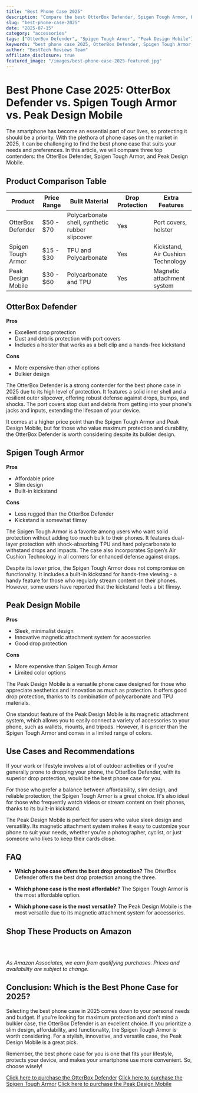 ```yaml
---
title: "Best Phone Case 2025"
description: "Compare the best OtterBox Defender, Spigen Tough Armor, Peak Design Mobile and more. Find the perfect accessories with our detailed reviews and recommendations."
slug: "best-phone-case-2025"
date: "2025-07-15"
category: "accessories"
tags: ["OtterBox Defender", "Spigen Tough Armor", "Peak Design Mobile"]
keywords: "best phone case 2025, OtterBox Defender, Spigen Tough Armor, Peak Design Mobile"
author: "BestTech Reviews Team"
affiliate_disclosure: true
featured_image: "/images/best-phone-case-2025-featured.jpg"
---
```


# Best Phone Case 2025: <ProductLink productName="OtterBox Defender">OtterBox Defender</ProductLink> vs. Spigen Tough Armor vs. Peak Design Mobile 

The smartphone has become an essential part of our lives, so protecting it should be a priority. With the plethora of phone cases on the market in 2025, it can be challenging to find the best phone case that suits your needs and preferences. In this article, we will compare three top contenders: the <ProductLink productName="OtterBox Defender">OtterBox Defender</ProductLink>, Spigen Tough Armor, and Peak Design Mobile. 

## Product Comparison Table 

| Product | Price Range | Built Material | Drop Protection | Extra Features |
| --- | --- | --- | --- | --- |
| <ProductLink productName="OtterBox Defender">OtterBox Defender</ProductLink> | $50 - $70 | Polycarbonate shell, synthetic rubber slipcover | Yes | Port covers, holster |
| <ProductLink productName="Spigen Tough Armor">Spigen Tough Armor</ProductLink> | $15 - $30 | TPU and Polycarbonate | Yes | Kickstand, Air Cushion Technology |
| Peak Design Mobile | $30 - $60 | Polycarbonate and TPU | Yes | Magnetic attachment system |

## OtterBox Defender 

**Pros** 

- Excellent drop protection
- Dust and debris protection with port covers
- Includes a holster that works as a belt clip and a hands-free kickstand

**Cons**

- More expensive than other options
- Bulkier design

The OtterBox Defender is a strong contender for the best phone case in 2025 due to its high level of protection. It features a solid inner shell and a resilient outer slipcover, offering robust defense against drops, bumps, and shocks. The port covers stop dust and debris from getting into your phone's jacks and inputs, extending the lifespan of your device.

It comes at a higher price point than the <ProductLink productName="Spigen Tough Armor">Spigen Tough Armor</ProductLink> and Peak Design Mobile, but for those who value maximum protection and durability, the OtterBox Defender is worth considering despite its bulkier design.

## Spigen Tough Armor 

**Pros**

- Affordable price
- Slim design
- Built-in kickstand 

**Cons**

- Less rugged than the OtterBox Defender
- Kickstand is somewhat flimsy

The Spigen Tough Armor is a favorite among users who want solid protection without adding too much bulk to their phones. It features dual-layer protection with shock-absorbing TPU and hard polycarbonate to withstand drops and impacts. The case also incorporates Spigen’s Air Cushion Technology in all corners for enhanced defense against drops.

Despite its lower price, the <ProductLink productName="Spigen Tough Armor">Spigen Tough Armor</ProductLink> does not compromise on functionality. It includes a built-in kickstand for hands-free viewing - a handy feature for those who regularly stream content on their phones. However, some users have reported that the kickstand feels a bit flimsy.

## Peak Design Mobile 

**Pros**

- Sleek, minimalist design
- Innovative magnetic attachment system for accessories
- Good drop protection

**Cons**

- More expensive than Spigen Tough Armor
- Limited color options

The Peak Design Mobile is a versatile phone case designed for those who appreciate aesthetics and innovation as much as protection. It offers good drop protection, thanks to its combination of polycarbonate and TPU materials.

One standout feature of the <ProductLink productName="Peak Design Mobile">Peak Design Mobile</ProductLink> is its magnetic attachment system, which allows you to easily connect a variety of accessories to your phone, such as wallets, mounts, and tripods. However, it is pricier than the <ProductLink productName="Spigen Tough Armor">Spigen Tough Armor</ProductLink> and comes in a limited range of colors.

## Use Cases and Recommendations 

If your work or lifestyle involves a lot of outdoor activities or if you're generally prone to dropping your phone, the <ProductLink productName="OtterBox Defender">OtterBox Defender</ProductLink>, with its superior drop protection, would be the best phone case for you.

For those who prefer a balance between affordability, slim design, and reliable protection, the <ProductLink productName="Spigen Tough Armor">Spigen Tough Armor</ProductLink> is a great choice. It's also ideal for those who frequently watch videos or stream content on their phones, thanks to its built-in kickstand.

The <ProductLink productName="Peak Design Mobile">Peak Design Mobile</ProductLink> is perfect for users who value sleek design and versatility. Its magnetic attachment system makes it easy to customize your phone to suit your needs, whether you're a photographer, cyclist, or just someone who likes to keep their cards close.

## FAQ

- **Which phone case offers the best drop protection?**
The OtterBox Defender offers the best drop protection among the three.

- **Which phone case is the most affordable?**
The Spigen Tough Armor is the most affordable option.

- **Which phone case is the most versatile?**
The Peak Design Mobile is the most versatile due to its magnetic attachment system for accessories.


## Shop These Products on Amazon

<div style="display: flex; gap: 1rem; flex-wrap: wrap; margin: 2rem 0;">
  <AmazonButton productName="OtterBox Defender" />
  <AmazonButton productName="Spigen Tough Armor" />
  <AmazonButton productName="Peak Design Mobile" />
</div>

*As Amazon Associates, we earn from qualifying purchases. Prices and availability are subject to change.*

## Conclusion: Which is the Best Phone Case for 2025? 

Selecting the best phone case in 2025 comes down to your personal needs and budget. If you're looking for maximum protection and don't mind a bulkier case, the <ProductLink productName="OtterBox Defender">OtterBox Defender</ProductLink> is an excellent choice. If you prioritize a slim design, affordability, and functionality, the <ProductLink productName="Spigen Tough Armor">Spigen Tough Armor</ProductLink> is worth considering. For a stylish, innovative, and versatile case, the Peak Design Mobile is a great pick.

Remember, the best phone case for you is one that fits your lifestyle, protects your device, and makes your smartphone use more convenient. So, choose wisely!

[Click here to purchase the <ProductLink productName="OtterBox Defender">OtterBox Defender</ProductLink>](#)
[Click here to purchase the Spigen Tough Armor](#)
[Click here to purchase the Peak Design Mobile](#)